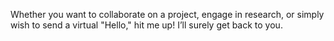 Whether you want to collaborate on a project, engage in research, or simply wish to send a virtual "Hello," hit me up! I’ll surely get back to you.
